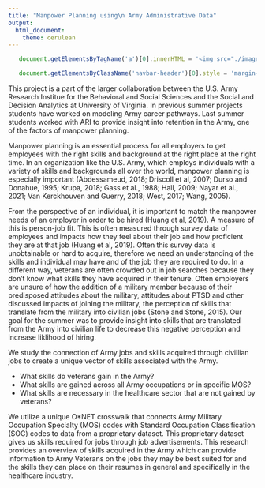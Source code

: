 ```yaml
---
title: "Manpower Planning using\n Army Administrative Data"
output: 
  html_document:
    theme: cerulean
---
```

```js

   document.getElementsByTagName('a')[0].innerHTML = '<img src="./images/DSPG_white-01.png" width="120px" />'

   document.getElementsByClassName('navbar-header')[0].style = 'margin-top:-10px;'

```

This project is a part of the larger collaboration between the U.S. Army Research Institue for the Behavioral and Social Sciences and the Social and Decision Analytics at University of Virginia. In previous summer projects students have worked on modeling Army career pathways. Last summer students worked with ARI to provide insight into retention in the Army, one of the factors of manpower planning.

Manpower planning is an essential process for all employers to get employees with the right skills and background at the right place at the right time. In an organization like the U.S. Army, which employs individuals with a variety of skills and backgrounds all over the world, manpower planning is especially important (Abdessameud, 2018; Driscoll et al, 2007; Durso and Donahue, 1995; Krupa, 2018; Gass et al., 1988; Hall, 2009; Nayar et al., 2021; Van Kerckhouven and Guerry, 2018; West, 2017; Wang, 2005).

From the perspective of an individual, it is important to match the manpower needs of an employer in order to be hired (Huang et al, 2019). A measure of this is person-job fit. This is often measured through survey data of employees and impacts how they feel about their job and how proficient they are at that job (Huang et al, 2019). Often this survey data is unobtainable or hard to acquire, therefore we need an understanding of the skills and individual may have and of the job they are required to do. In a different way, veterans are often crowded out in job searches because they don’t know what skills they have acquired in their tenure. Often employers are unsure of how the addition of a military member because of their predisposed attitudes about the military, attitudes about PTSD and other discussed impacts of joining the military, the perception of skills that translate from the military into civilian jobs (Stone and Stone, 2015). Our goal for the summer was to provide insight into skills that are translated from the Army into civilian life to decrease this negative perception and increase liklihood of hiring.

We study the connection of Army jobs and skills acquired through civillian jobs to create a unique vector of skills associated with the Army. 

* What skills do veterans gain in the Army?
*	What skills are gained across all Army occupations or in specific MOS?
*	What skills are necessary in the healthcare sector that are not gained by veterans?

We utilize a unique O*NET crosswalk that connects Army Military Occupation Specialty (MOS) codes with Standard Occupation Classification (SOC) codes to data from a proprietary dataset. This proprietary dataset gives us skills required for jobs through job advertisements. This research provides an overview of skills acquired in the Army which can provide information to Army Veterans on the jobs they may be best suited for and the skills they can place on their resumes in general and specifically in the healthcare industry.


